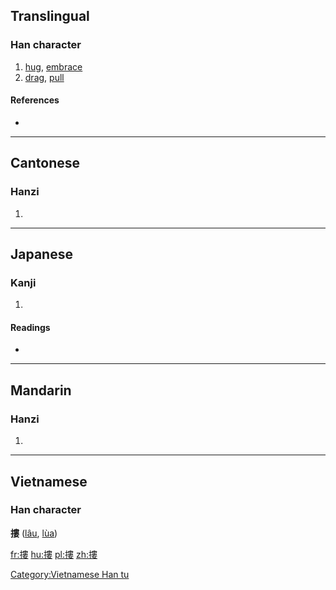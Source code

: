{{also|搂}}
==Translingual==

===Han character===
{{Han char|rn=64|rad=手|as=11|sn=14|four=5504<sub>4</sub>|canj=手中中女 (QLLV)|ids=⿰[[扌]][[婁]]}}

# [[hug]], [[embrace]]
# [[drag]], [[pull]]

====References====
* {{Han ref|kx=0450.090|dkj=12595|dj=0800.280|hdz=31946.020|uh=645F|ud=25695|bh=BA4F|bd=47695}}

----

==Cantonese==

===Hanzi===
{{yue-hanzi|jyut=[[lau1]], [[lau2]], [[lau4]], [[lau5]]|y=lau1, lau2, lau4, lau5|sim=搂}}

# {{defn|lang=yue|sort=手11}}

----

==Japanese==

===Kanji===
{{ja-kanji|grade=|rs=手11}}

# {{defn|lang=ja|sort=手11}}

====Readings====
* {{ja-readings|on=[[ろう]] (rō), [[る]] (ru)|kun=[[ひく]] (hiku)}}

----

==Mandarin==

===Hanzi===
{{cmn-hanzi|sim=搂|pin=[[lōu]] ([[lou1]]), [[lóu]] ([[lou2]]), [[lǒu]] ([[lou3]])|wg=lou<sup>1</sup>, lou<sup>2</sup>, lou<sup>3</sup>}}
#{{defn|lang=cmn|sort=手11}}

----

==Vietnamese==
===Han character===
'''摟''' ([[lâu]], [[lùa]])

[[Category:Vietnamese Han tu]]

[[fr:摟]]
[[hu:摟]]
[[pl:摟]]
[[zh:摟]]